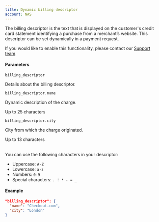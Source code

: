 ```yaml
---
title: Dynamic billing descriptor
account: NAS
---
```


The billing descriptor is the text that is displayed on the customer's credit card statement identifying a purchase from a merchant’s website. This descriptor can be set dynamically in a payment request.

<TipBox variant="info">

If you would like to enable this functionality, please contact our [Support team](mailto:support@checkout.com).

</TipBox>

#### Parameters

<Table>
<TableHead headers={['Field name', 'Description']} />
<TableBody>
<TableRow>
<TableCell>

`billing_descriptor`

<StatusTag type="optional" />
<TypeTag type="object" />

</TableCell>
<TableCell>

Details about the billing descriptor.

</TableCell>
</TableRow>
<TableRow>
<TableCell>

`billing_descriptor.name`

<StatusTag type="required" />
<TypeTag type="string" />

</TableCell>
<TableCell>

Dynamic description of the charge.

<InfoBox>

Up to 25 characters

</InfoBox>

</TableCell>
</TableRow>
<TableRow>
<TableCell>

`billing_descriptor.city`

<StatusTag type="required" />
<TypeTag type="string" />

</TableCell>
<TableCell>

City from which the charge originated.

<InfoBox>

Up to 13 characters

</InfoBox>

</TableCell>
</TableRow>
</TableBody>
</Table>

<TipBox variant="success" >

You can use the following characters in your descriptor:

- Uppercase: `A-Z`
- Lowercase: `a-z`
- Numbers: `0-9`
- Special characters: `. ! * - = _`

</TipBox>

#### Example

```json
"billing_descriptor": {
  "name": "Checkout.com",
  "city": "London"
}
```




